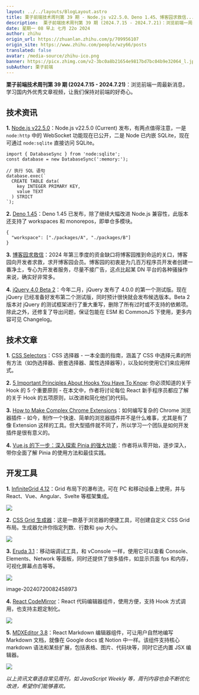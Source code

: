 ```yaml
---
layout: ../../layouts/BlogLayout.astro
title: 栗子前端技术周刊第 39 期 - Node.js v22.5.0、Deno 1.45、博客园求救信...
description:  栗子前端技术周刊第 39 期 (2024.7.15 - 2024.7.21)：浏览前端一周最新消息，学习国内外优秀文章视频，让我们保持对前端的好奇心。1. Node.js v22.5.0：Node.js v22.5.0 (Current) 发布，有两点值得注意，一是 node：http 中的 WebSocket 功能现在已公开，二是 Node 已内嵌 SQLite，现在可通过 node：sqlite 直接访问 SQLite。2. Deno 1.45：Deno 1.45 已发布，除了继续大幅
date: 星期一 08 早上 七月 22o 2024
author: zhihu
origin_url: https://zhuanlan.zhihu.com/p/709956107
origin_site: https://www.zhihu.com/people/wzy66/posts
translated: false
avatar: /media-source/zhihu-ico.png
banner: https://picx.zhimg.com/v2-3bc0a8b21654e9817bd7bc04b9e32064_l.jpg
subAuthor: 栗子前端
---
```



<Reference client:only="react" title="栗子前端技术周刊第 39 期 - Node.js v22.5.0、Deno 1.45、博客园求救信..." url="https://zhuanlan.zhihu.com/p/709956107" />



**栗子前端技术周刊第 39 期 (2024.7.15 - 2024.7.21)**：浏览前端一周最新消息，学习国内外优秀文章视频，让我们保持对前端的好奇心。

## **技术资讯**

**1\.** [Node.js v22.5.0](https://link.zhihu.com/?target=https%3A//nodejs.org/zh-cn/blog/release/v22.5.0)：Node.js v22.5.0 (Current) 发布，有两点值得注意，一是 `node:http` 中的 WebSocket 功能现在已公开，二是 Node 已内嵌 SQLite，现在可通过 `node:sqlite` 直接访问 SQLite。

```text
import { DatabaseSync } from 'node:sqlite';
const database = new DatabaseSync(':memory:');

// 执行 SQL 语句
database.exec(`
  CREATE TABLE data(
    key INTEGER PRIMARY KEY,
    value TEXT
  ) STRICT
`);
```

**2\.** [Deno 1.45](https://link.zhihu.com/?target=https%3A//deno.com/blog/v1.45)：Deno 1.45 已发布，除了继续大幅改进 Node.js 兼容性，此版本还支持了 workspaces 和 monorepos，即单仓多模块。

```text
{
  "workspace": ["./packages/A", "./packages/B"]
}
```

**3\.** [博客园求救信](https://link.zhihu.com/?target=https%3A//www.cnblogs.com/cmt/p/18302049)：2024 年第三季度的资金缺口将博客园推到命运的关口，博客园向开发者求救，求开博客园会员。博客园的初衷是为几百万程序员开发者创建一番净土，专心为开发者服务，尽量不接广告，这点比起某 DN 平台的各种骚操作来说，确实好非常多。  

**4\.** [jQuery 4.0 Beta 2](https://link.zhihu.com/?target=https%3A//blog.jquery.com/2024/07/17/second-beta-of-jquery-4-0-0/)：今年二月，jQuery 发布了 4.0.0 的第一个测试版。现在 jQuery 已经准备好发布第二个测试版，同时预计很快就会发布候选版本。Beta 2 版本对 jQuery 的测试框架进行了重大重写，删除了所有过时或不支持的依赖项。除此之外，还修复了导出问题，保证包能在 ESM 和 CommonJS 下使用，更多内容可见 Changelog。  

## **技术文章**

**1\.** [CSS Selectors](https://link.zhihu.com/?target=https%3A//css-tricks.com/css-selectors/)：CSS 选择器 - 一本全面的指南，涵盖了 CSS 中选择元素的所有方法（如伪选择器、嵌套选择器、属性选择器等），以及如何使用它们来应用样式。  

**2\.** [5 Important Principles About Hooks You Have To Know](https://link.zhihu.com/?target=https%3A//code.likeagirl.io/learning-react-5-important-principles-about-hooks-you-have-to-know-4967cd9d4eb4): 你必须知道的关于 Hook 的 5 个重要原则 - 在本文中，作者将讨论每位 React 新手程序员都应了解的关于 Hook 的五项原则，以改进和简化他们的代码。  

**3\.** [How to Make Complex Chrome Extensions](https://link.zhihu.com/?target=https%3A//evilmartians.com/chronicles/how-to-make-complex-chrome-plugins-a-zero-gravity-guide)：如何编写复杂的 Chrome 浏览器插件 - 如今，制作一个快速、简单的浏览器插件并不是什么难事，尤其是有了像 Extension 这样的工具。但大型插件就不同了，所以学习一个团队是如何开发插件是很有意义的。  

**4\.** [Vue.js 的下一步：深入探索 Pinia 的强大功能](https://link.zhihu.com/?target=https%3A//juejin.cn/post/7392791237618171913)：作者将从零开始，逐步深入，带你全面了解 Pinia 的使用方法和最佳实践。  

## **开发工具**

**1\.** [InfiniteGrid 4.12](https://link.zhihu.com/?target=https%3A//naver.github.io/egjs-infinitegrid/)：Grid 布局下的瀑布流，可在 PC 和移动设备上使用，并与 React、Vue、Angular、Svelte 等框架集成。

![](https://pic3.zhimg.com/v2-51d895ce165890bf571bdf38d68efb4a_b.jpg)

**2\.** [CSS Grid 生成器](https://link.zhihu.com/?target=https%3A//cssgridgenerator.io/)：这是一款基于浏览器的便捷工具，可创建自定义 CSS Grid 布局。生成器允许你指定列数、行数和 `gap` 大小。

![](https://pic3.zhimg.com/v2-d1165e5d597fc22ca0bba81104247a0e_b.jpg)

**3\.** [Eruda 3.1](https://link.zhihu.com/?target=https%3A//github.com/liriliri/eruda)：移动端调试工具，和 vConsole 一样，使用它可以查看 Console、Elements、Network 等面板，同时还提供了很多插件，如显示页面 fps 和内存，可视化屏幕点击等等。

![](https://pic3.zhimg.com/v2-6f50afffbf10b2ad627577c4d80baaaa_b.jpg)

image-20240720082458973

**4\.** [React CodeMirror](https://link.zhihu.com/?target=https%3A//uiwjs.github.io/react-codemirror/)：React 代码编辑器组件，使用方便，支持 Hook 方式调用，也支持主题定制化。

![](https://pic1.zhimg.com/v2-9e3c6ae8858e8bcde1734bb484816268_b.jpg)

**5\.** [MDXEditor 3.8](https://link.zhihu.com/?target=https%3A//mdxeditor.dev/)：React Markdown 编辑器组件，可让用户自然地编写 Markdown 文档，就像在 Google docs 或 Notion 中一样。该组件支持核心 markdown 语法和某些扩展，包括表格、图片、代码块等，同时它还内置 JSX 编辑器。

![](https://pic3.zhimg.com/v2-1b8dae73b893c080d3a8e7d79e7c75aa_b.jpg)

_以上资讯文章选自常见周刊，如 JavaScript Weekly 等，周刊内容也会不断优化改进，希望你们能够喜欢。_



